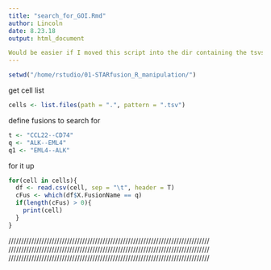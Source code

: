 ```yaml
---
title: "search_for_GOI.Rmd"
author: Lincoln
date: 8.23.18
output: html_document

Would be easier if I moved this script into the dir containing the tsvs
---
```


```r
setwd("/home/rstudio/01-STARfusion_R_manipulation/")
```

get cell list
```r
cells <- list.files(path = ".", pattern = ".tsv")
```

define fusions to search for
```r
t <- "CCL22--CD74"
q <- "ALK--EML4"
q1 <- "EML4--ALK"
```

for it up 
```r
for(cell in cells){
  df <- read.csv(cell, sep = "\t", header = T)
  cFus <- which(df$X.FusionName == q)
  if(length(cFus) > 0){
    print(cell)
  }
}
```

///////////////////////////////////////////////////////////////////////////////
///////////////////////////////////////////////////////////////////////////////
///////////////////////////////////////////////////////////////////////////////
